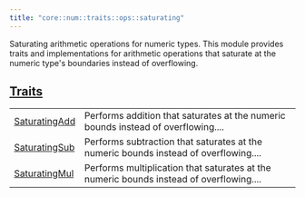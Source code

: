```yaml
---
title: "core::num::traits::ops::saturating"
---
```



Saturating arithmetic operations for numeric types.
This module provides traits and implementations for arithmetic operations
that saturate at the numeric type's boundaries instead of overflowing.



## [Traits](./core-num-traits-ops-saturating-traits)

| | |
|:---|:---|
| [SaturatingAdd](./core-num-traits-ops-saturating-SaturatingAdd) | Performs addition that saturates at the numeric bounds instead of overflowing.... |
| [SaturatingSub](./core-num-traits-ops-saturating-SaturatingSub) | Performs subtraction that saturates at the numeric bounds instead of overflowing.... |
| [SaturatingMul](./core-num-traits-ops-saturating-SaturatingMul) | Performs multiplication that saturates at the numeric bounds instead of overflowing.... |
